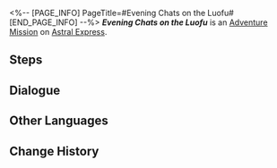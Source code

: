 <%-- [PAGE_INFO]
PageTitle=#Evening Chats on the Luofu#
[END_PAGE_INFO] --%>
{{Stub|Dialogue.}}
{{Mission Infobox
|id            = 4050039
|title         = 
|image         = <!--Mission Evening Chats on the Luofu.png-->
|type          = Adventure
|event_name    = 
|chapter       = 
|requirements  = 
|summary       = <!--official mission summary from Fate's Atlas-->
|characters    = Pom-Pom; Trailblazer
|startLocation = [[Astral Express]] - [[Parlor Car]]
|world         = Astral Express
|area          = Parlor Car
|prev          = 
|next          = 
|rewards       = Sparse Aether*2; Extract of Medicinal Herbs*1; Credit*8,000
}}
'''''Evening Chats on the Luofu''''' is an [[Adventure Mission]] on [[Astral Express]].

==Steps==


<!--
==Gameplay Notes==

--><!--
==Trial Character==

-->
==Dialogue==
{{Stub Dialogue}}
{{Dialogue Start}}
:{{tx}}
{{Dialogue End}}

==Other Languages==
{{Other Languages
|en   = Evening Chats on the Luofu
|zhs  = 夜话罗浮
|zht  = 夜話羅浮
|ja   = 羅浮夜話
|ko   = 나부야화
|es   = Conversaciones nocturnas en el Luofu
|fr   = Conversations nocturnes à bord du Luofu
|ru   = Вечерние беседы на Лофу
|th   = สนทนายามเย็นใน Luofu
|vi   = Luofu, Trò Chuyện Đêm Khuya
|de   = Abendgespräche auf der Luofu
|id   = Obrolan Malam di Luofu
|pt   = Conversas Noturnas no Luofu
}}

==Change History==
{{Change History|1.5}}
